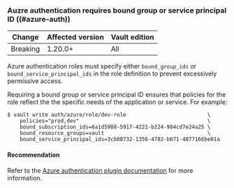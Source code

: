 ### Auzre authentication requires bound group or service principal ID ((#azure-auth))

<!-- BEGIN: Vault:=v1.20.x -->

| Change       | Affected version | Vault edition
| ------------ | ---------------- | -------------
| Breaking     | 1.20.0+          | All

<!-- END: Vault:=v1.20.x -->


Azure authentication roles must specify either `bound_group_ids` or
`bound_service_principal_ids` in the role definition to prevent excessively
permissive access.

Requiring a bound group or service principal ID ensures that policies for the
role reflect the the specific needs of the application or service. For example:

```shell-session
$ vault write auth/azure/role/dev-role                          \
    policies="prod,dev"                                         \
    bound_subscription_ids=6a1d5988-5917-4221-b224-904cd7e24a25 \
    bound_resource_groups=vault                                 \
    bound_service_principal_ids=3cb88732-1356-4782-b671-4877166be01a
```

#### Recommendation

Refer to the
[Azure authentication plugin documentation](/vault/docs/auth/azure) for more
information.